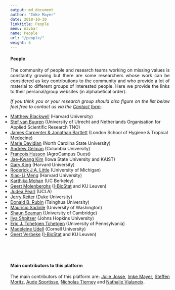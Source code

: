 ```yaml
---
output: md_document
author: "Imke Mayer"
date: 2018-10-30
linktitle: People
menu: navbar
name: People
url: "/people/"
weight: 6
---
```


#### People
<p align="justify">The community of people and research teams working on missing values is constantly growing but there are some researchers whose work can be considered as key contributions to the community and who provide a lot of material to different groups of interested people. Here we provide the links to their personal/group websites (in alphabetical order).</p>

<p align="justify"><i>If you think you or your research group should also figure on the list below feel free to contact us via the <a href="/contact/">Contact form</a>.</i></p>

<ul class="list-group" id="people-list">
<li class="list-group-item"> <a href="http://www.mattblackwell.org" target="_blank">Matthew Blackwell</a> (Harvard University)</li>
<li class="list-group-item"> <a href="https://stefvanbuuren.name" target="_blank">Stef van Buuren</a> (University of Utrecht and Netherlands Organisation for Applied Scientific Research TNO)</li>
<li class="list-group-item"> <a href="https://missingdata.lshtm.ac.uk/introduction-to-missing-data" target="_blank">James Carpenter & Jonathan Bartlett</a> (London School of Hygiene & Tropical Medecine)</li>
<li class="list-group-item"> <a href="https://www4.stat.ncsu.edu/~davidian/index.html" target="_blank">Marie Davidian</a> (North Carolina State University)</li>
<li class="list-group-item"> <a href="http://www.stat.columbia.edu/~gelman/" target="_blank">Andrew Gelman</a> (Columbia University)</li>
<!-- <li> <a href="https://steinhardt.nyu.edu/faculty/Jennifer_L_Hill" target="_blank">Jennifer L. Hill</a> (New York University)</li> -->
<li class="list-group-item"> <a href="https://husson.github.io/" target="_blank">François Husson</a> (AgroCampus Ouest)</li>
<li class="list-group-item"> <a href="https://sites.google.com/view/jaekwangkim/home" target="_blank">Jae-Kwang Kim</a> (Iowa State University and KAIST)</li>
<li class="list-group-item"> <a href="https://gking.harvard.edu" target="_blank">Gary King</a> (Harvard University)</li>
<li class="list-group-item"> <a href="https://sites.google.com/a/umich.edu/rod-little/" target="_blank">Roderick J.A. Little</a> (University of Michigan)</li>
<li class="list-group-item"> <a href="https://statistics.fas.harvard.edu/people/xiao-li-meng" target="_blank">Xiao-Li Meng</a> (Harvard University)</li>
<li class="list-group-item"> <a href="http://www.karthikamohan.com" target="_blank">Karthika Mohan</a> (UC Berkeley)</li>
<li class="list-group-item"> <a href="https://www.kuleuven.be/wieiswie/en/person/u0056633" target="_blank">Geert Molenberghs</a> (<a href="https://ibiostat.be/online-resources" target="_blank">I-BioStat</a> and KU Leuven)</li>
<li class="list-group-item"> <a href="http://bayes.cs.ucla.edu/jp_home.html" target="_blank">Judea Pearl</a> (UCLA)</li>
<li class="list-group-item"> <a href="http://www2.stat.duke.edu/~jerry/" target="_blank">Jerry Reiter</a> (Duke University)</li>
<li class="list-group-item"> <a href="https://statistics.fas.harvard.edu/people/donald-b-rubin" target="_blank">Donald B. Rubin</a> (Tsinghua University)</li>
<li class="list-group-item"> <a href="https://faculty.washington.edu/msadinle/index.html" target="_blank">Mauricio Sadinle</a> (University of Washington)</li>
<li class="list-group-item"> <a href="https://www.mrc-bsu.cam.ac.uk/people/in-alphabetical-order/n-to-s/shaun-seaman/" target="_blank">Shaun Seaman</a> (University of Cambridge)</li>
<li class="list-group-item"> <a href="https://www.cs.jhu.edu/~ilyas/" target="_blank">Ilya Shpitser</a> (Johns Hopkins University)</li>
<li class="list-group-item"> <a href="https://statistics.wharton.upenn.edu/profile/ett/" target="_blank">Eric J. Tchetgen Tchetgen</a> (University of Pennsylvania)</li>
<li class="list-group-item"> <a href="https://people.orie.cornell.edu/mru8/" target="_blank">Madeleine Udell</a> (Cornell University)</li>
<li class="list-group-item"> <a href="https://gbiomed.kuleuven.be/biostat/geertverbeke" target="_blank">Geert Verbeke</a> (<a href="https://ibiostat.be/online-resources" target="_blank">I-BioStat</a> and KU Leuven)</li>
</ul>

</br>


</br>

#### Main contributors to this platform

<p align="justify">The main contributors of this platform are: <a href="http://juliejosse.com" target="_blank">Julie Josse</a>, <a href="http://www.imkemayer.com" target="_blank">Imke Mayer</a>, <a href="https://www.researchgate.net/profile/Steffen_Moritz2" target="_blank">Steffen Moritz</a>, <a href="https://audesportisse.github.io" target="_blank">Aude Sportisse</a>, <a href="https://www.njtierney.com" target="_blank">Nicholas Tierney</a> and <a href="http://www.nathalievialaneix.eu" target="_blank">Nathalie Vialaneix</a>.
</p>


<style type="text/css">
#people-list
{
	padding: 0px;
}
</style>
